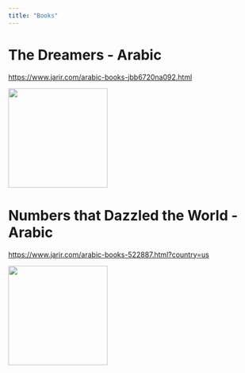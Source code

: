 ```yaml
---
title: "Books"
---
```


# The Dreamers - Arabic

[https://www.jarir.com/arabic-books-jbb6720na092.html](https://www.jarir.com/arabic-books-jbb6720na092.html)

![](../img/cover-dreamers.png){width=200}


# Numbers that Dazzled the World - Arabic

[https://www.jarir.com/arabic-books-522887.html?country=us](https://www.jarir.com/arabic-books-522887.html?country=us)

![](../img/cover-numbers.png){width=200}
